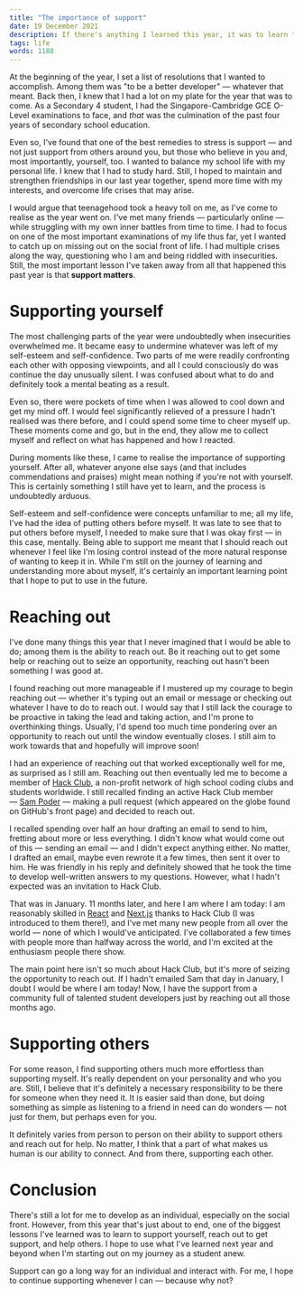 ```yaml
---
title: "The importance of support"
date: 19 December 2021
description: If there's anything I learned this year, it was to learn to support — support yourself, learning to reach out, and supporting others.
tags: life
words: 1188
---
```


At the beginning of the year, I set a list of resolutions that I wanted to accomplish. Among them was "to be a better developer" — whatever that meant. Back then, I knew that I had a lot on my plate for the year that was to come. As a Secondary 4 student, I had the Singapore-Cambridge GCE O-Level examinations to face, and _that_ was the culmination of the past four years of secondary school education.

Even so, I've found that one of the best remedies to stress is support — and not just support from others around you, but those who believe in you and, most importantly, yourself, too. I wanted to balance my school life with my personal life. I knew that I had to study hard. Still, I hoped to maintain and strengthen friendships in our last year together, spend more time with my interests, and overcome life crises that may arise.

I would argue that teenagehood took a heavy toll on me, as I've come to realise as the year went on. I've met many friends — particularly online — while struggling with my own inner battles from time to time. I had to focus on one of the most important examinations of my life thus far, yet I wanted to catch up on missing out on the social front of life. I had multiple crises along the way, questioning who I am and being riddled with insecurities. Still, the most important lesson I've taken away from all that happened this past year is that **support matters**.

# Supporting yourself

The most challenging parts of the year were undoubtedly when insecurities overwhelmed me. It became easy to undermine whatever was left of my self-esteem and self-confidence. Two parts of me were readily confronting each other with opposing viewpoints, and all I could consciously do was continue the day unusually silent. I was confused about what to do and definitely took a mental beating as a result.

Even so, there were pockets of time when I was allowed to cool down and get my mind off. I would feel significantly relieved of a pressure I hadn't realised was there before, and I could spend some time to cheer myself up. These moments come and go, but in the end, they allow me to collect myself and reflect on what has happened and how I reacted.

During moments like these, I came to realise the importance of supporting yourself. After all, whatever anyone else says (and that includes commendations and praises) might mean nothing if you're not with yourself. This is certainly something I still have yet to learn, and the process is undoubtedly arduous.

Self-esteem and self-confidence were concepts unfamiliar to me; all my life, I've had the idea of putting others before myself. It was late to see that to put others before myself, I needed to make sure that I was okay first — in this case, mentally. Being able to support me meant that I should reach out whenever I feel like I'm losing control instead of the more natural response of wanting to keep it in. While I'm still on the journey of learning and understanding more about myself, it's certainly an important learning point that I hope to put to use in the future.

# Reaching out

I've done many things this year that I never imagined that I would be able to do; among them is the ability to reach out. Be it reaching out to get some help or reaching out to seize an opportunity, reaching out hasn't been something I was good at.

I found reaching out more manageable if I mustered up my courage to begin reaching out — whether it's typing out an email or message or checking out whatever I have to do to reach out. I would say that I still lack the courage to be proactive in taking the lead and taking action, and I'm prone to overthinking things. Usually, I'd spend too much time pondering over an opportunity to reach out until the window eventually closes. I still aim to work towards that and hopefully will improve soon!

I had an experience of reaching out that worked exceptionally well for me, as surprised as I still am. Reaching out then eventually led me to become a member of [Hack Club](https://hackclub.com), a non-profit network of high school coding clubs and students worldwide. I still recalled finding an active Hack Club member — [Sam Poder](https://sampoder.com) — making a pull request (which appeared on the globe found on GitHub's front page) and decided to reach out.

I recalled spending over half an hour drafting an email to send to him, fretting about more or less everything. I didn't know what would come out of this — sending an email — and I didn't expect anything either. No matter, I drafted an email, maybe even rewrote it a few times, then sent it over to him. He was friendly in his reply and definitely showed that he took the time to develop well-written answers to my questions. However, what I hadn't expected was an invitation to Hack Club.

That was in January. 11 months later, and here I am where I am today: I am reasonably skilled in [React](https://reactjs.org) and [Next.js](https://nextjs.org) thanks to Hack Club (I was introduced to them there!), and I've met many new people from all over the world — none of which I would've anticipated. I've collaborated a few times with people more than halfway across the world, and I'm excited at the enthusiasm people there show.

The main point here isn't so much about Hack Club, but it's more of seizing the opportunity to reach out. If I hadn't emailed Sam that day in January, I doubt I would be where I am today! Now, I have the support from a community full of talented student developers just by reaching out all those months ago.

# Supporting others

For some reason, I find supporting others much more effortless than supporting myself. It's really dependent on your personality and who you are. Still, I believe that it's definitely a necessary responsibility to be there for someone when they need it. It is easier said than done, but doing something as simple as listening to a friend in need can do wonders — not just for them, but perhaps even for you.

It definitely varies from person to person on their ability to support others and reach out for help. No matter, I think that a part of what makes us human is our ability to connect. And from there, supporting each other.

# Conclusion

There's still a lot for me to develop as an individual, especially on the social front. However, from this year that's just about to end, one of the biggest lessons I've learned was to learn to support yourself, reach out to get support, and help others. I hope to use what I've learned next year and beyond when I'm starting out on my journey as a student anew.

Support can go a long way for an individual and interact with. For me, I hope to continue supporting whenever I can — because why not?
